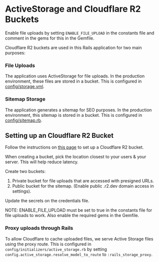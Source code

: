 # ActiveStorage and Cloudflare R2 Buckets

Enable file uploads by setting `ENABLE_FILE_UPLOAD` in the constants file and comment in the gems for this in the Gemfile.

Cloudflare R2 buckets are used in this Rails application for two main purposes:

### File Uploads

The application uses ActiveStorage for file uploads. In the production environment, these files are stored in a bucket. This is configured in [config/storage.yml](https://github.com/danielpaul/RapidRails/blob/main/config/storage.yml).

### Sitemap Storage

The application generates a sitemap for SEO purposes. In the production environment, this sitemap is stored in a bucket. This is configured in [config/sitemap.rb](https://github.com/danielpaul/RapidRails/blob/main/config/sitemap.rb).

## Setting up an Cloudflare R2 Bucket

Follow the instructions on [this page](https://kirillplatonov.com/posts/activestorage-cloudflare-r2/) to set up a Cloudflare R2 bucket.

When creating a bucket, pick the location closest to your users & your server. This will help reduce latency.

Create two buckets:

1. Private bucket for file uploads that are accessed with presigned URLs.
2. Public bucket for the sitemap. (Enable public .r2.dev domain access in settings).

Update the secrets on the credentials file.

NOTE: ENABLE_FILE_UPLOAD must be set to true in the constants file for file uploads to work. Also enable the required gems in the Gemfile.

### Proxy uploads through Rails

To allow Cloudflare to cache uploaded files, we serve Active Storage files using the proxy route. This is configured in `config/initializers/active_storage.rb` by setting `config.active_storage.resolve_model_to_route` to `:rails_storage_proxy`.
